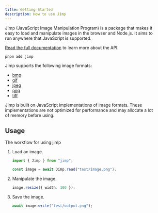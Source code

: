 ```yaml
---
title: Getting Started
description: How to use Jimp
---
```



Jimp (JavaScript Image Manipulation Program) is a package that makes it easy to load and manipulate images in the browser and Node.js.
It aims to run anywhere that JavaScript is supported.

[Read the full documentation](/jimp/api/jimp/classes/jimp/) to learn more about the API.

```bash
pnpm add jimp
```

Jimp supports the following image formats:

- [bmp](https://en.wikipedia.org/wiki/BMP_file_format)
- [gif](https://en.wikipedia.org/wiki/GIF)
- [jpeg](https://en.wikipedia.org/wiki/JPEG)
- [png](https://en.wikipedia.org/wiki/Portable_Network_Graphics)
- [tiff](https://en.wikipedia.org/wiki/TIFF)

<Aside type="caution" title="Watch out!">
  Jimp is built on JavaScript implementations of image formats. These
  implementations are not optimized for performance and may allocate a lot of
  memory before using.
</Aside>

## Usage

The workflow for using jimp

<Steps>

1. Load an image.

   ```ts
   import { Jimp } from "jimp";

   const image = await Jimp.read("test/image.png");
   ```

2. Manipulate the image.

   ```ts
   image.resize({ width: 100 });
   ```

3. Save the image.

   ```ts
   await image.write("test/output.png");
   ```

</Steps>
